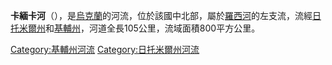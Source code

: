 '''卡緬卡河'''（{{lang-uk|Кам'янка}}），是[[烏克蘭|烏克蘭]]的河流，位於該國中北部，屬於[[羅西河|羅西河]]的左支流，流經[[日托米爾州|日托米爾州]]和[[基輔州|基輔州]]，河道全長105公里，流域面積800平方公里。

{{DEFAULTSORT:Кам'янка (притока Росі)}}
[[Category:基輔州河流|Category:基輔州河流]]
[[Category:日托米爾州河流|Category:日托米爾州河流]]


{{Ukraine-river-stub}}
